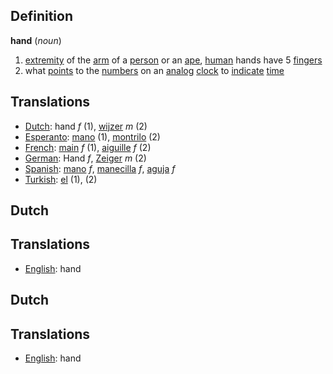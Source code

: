 ==Definition==

'''hand''' (''noun'')
# [[extremity]] of the [[arm]] of a [[person]] or an [[ape]], [[human]] hands have 5 [[finger]]s
# what [[points]] to the [[numbers]] on an [[analog]] [[clock]] to [[indicate]] [[time]]

==Translations==

*[[Dutch]]: hand ''f'' (1), [[wijzer]] ''m'' (2)
*[[Esperanto]]: [[mano]] (1), [[montrilo]] (2)
*[[French]]: [[main]] ''f'' (1), [[aiguille]] ''f'' (2)
*[[German]]: Hand ''f'', [[Zeiger]] ''m'' (2)
*[[Spanish]]: [[mano]] ''f'', [[manecilla]] ''f'', [[aguja]] ''f''
*[[Turkish]]: [[el]] (1), [[]] (2)

==Dutch==

==Translations==

*[[English]]: hand

==Dutch==

==Translations==

*[[English]]: hand